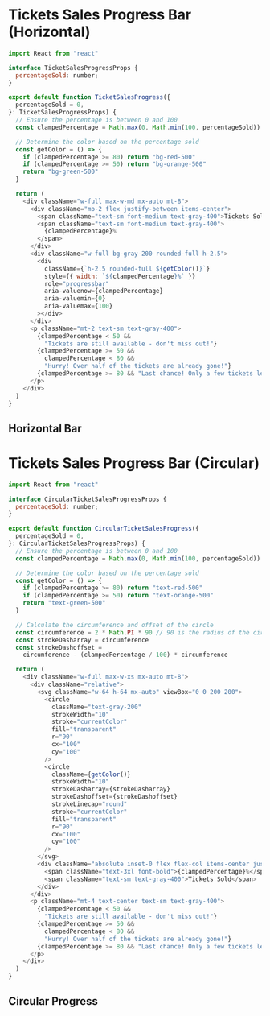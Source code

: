 # Tickets Sales Progress Bar (Horizontal)

```js filename="TicketSalesProgressBar.jsx" {2} copy
import React from "react"

interface TicketSalesProgressProps {
  percentageSold: number;
}

export default function TicketSalesProgress({
  percentageSold = 0,
}: TicketSalesProgressProps) {
  // Ensure the percentage is between 0 and 100
  const clampedPercentage = Math.max(0, Math.min(100, percentageSold))

  // Determine the color based on the percentage sold
  const getColor = () => {
    if (clampedPercentage >= 80) return "bg-red-500"
    if (clampedPercentage >= 50) return "bg-orange-500"
    return "bg-green-500"
  }

  return (
    <div className="w-full max-w-md mx-auto mt-8">
      <div className="mb-2 flex justify-between items-center">
        <span className="text-sm font-medium text-gray-400">Tickets Sold</span>
        <span className="text-sm font-medium text-gray-400">
          {clampedPercentage}%
        </span>
      </div>
      <div className="w-full bg-gray-200 rounded-full h-2.5">
        <div
          className={`h-2.5 rounded-full ${getColor()}`}
          style={{ width: `${clampedPercentage}%` }}
          role="progressbar"
          aria-valuenow={clampedPercentage}
          aria-valuemin={0}
          aria-valuemax={100}
        ></div>
      </div>
      <p className="mt-2 text-sm text-gray-400">
        {clampedPercentage < 50 &&
          "Tickets are still available - don't miss out!"}
        {clampedPercentage >= 50 &&
          clampedPercentage < 80 &&
          "Hurry! Over half of the tickets are already gone!"}
        {clampedPercentage >= 80 && "Last chance! Only a few tickets left!"}
      </p>
    </div>
  )
}
```

## Horizontal Bar


<TicketSalesProgressBar percentageSold={25} />

<TicketSalesProgressBar percentageSold={75} />

<TicketSalesProgressBar percentageSold={90} />

# Tickets Sales Progress Bar (Circular)

```js filename="CircularTicketSalesProgress.jsx" {2} copy
import React from "react"

interface CircularTicketSalesProgressProps {
  percentageSold: number;
}

export default function CircularTicketSalesProgress({
  percentageSold = 0,
}: CircularTicketSalesProgressProps) {
  // Ensure the percentage is between 0 and 100
  const clampedPercentage = Math.max(0, Math.min(100, percentageSold))

  // Determine the color based on the percentage sold
  const getColor = () => {
    if (clampedPercentage >= 80) return "text-red-500"
    if (clampedPercentage >= 50) return "text-orange-500"
    return "text-green-500"
  }

  // Calculate the circumference and offset of the circle
  const circumference = 2 * Math.PI * 90 // 90 is the radius of the circle
  const strokeDasharray = circumference
  const strokeDashoffset =
    circumference - (clampedPercentage / 100) * circumference

  return (
    <div className="w-full max-w-xs mx-auto mt-8">
      <div className="relative">
        <svg className="w-64 h-64 mx-auto" viewBox="0 0 200 200">
          <circle
            className="text-gray-200"
            strokeWidth="10"
            stroke="currentColor"
            fill="transparent"
            r="90"
            cx="100"
            cy="100"
          />
          <circle
            className={getColor()}
            strokeWidth="10"
            strokeDasharray={strokeDasharray}
            strokeDashoffset={strokeDashoffset}
            strokeLinecap="round"
            stroke="currentColor"
            fill="transparent"
            r="90"
            cx="100"
            cy="100"
          />
        </svg>
        <div className="absolute inset-0 flex flex-col items-center justify-center">
          <span className="text-3xl font-bold">{clampedPercentage}%</span>
          <span className="text-sm text-gray-400">Tickets Sold</span>
        </div>
      </div>
      <p className="mt-4 text-center text-sm text-gray-400">
        {clampedPercentage < 50 &&
          "Tickets are still available - don't miss out!"}
        {clampedPercentage >= 50 &&
          clampedPercentage < 80 &&
          "Hurry! Over half of the tickets are already gone!"}
        {clampedPercentage >= 80 && "Last chance! Only a few tickets left!"}
      </p>
    </div>
  )
}
```

## Circular Progress


<CircularTicketSalesProgress percentageSold={25} />

<CircularTicketSalesProgress percentageSold={75} />

<CircularTicketSalesProgress percentageSold={90} />
